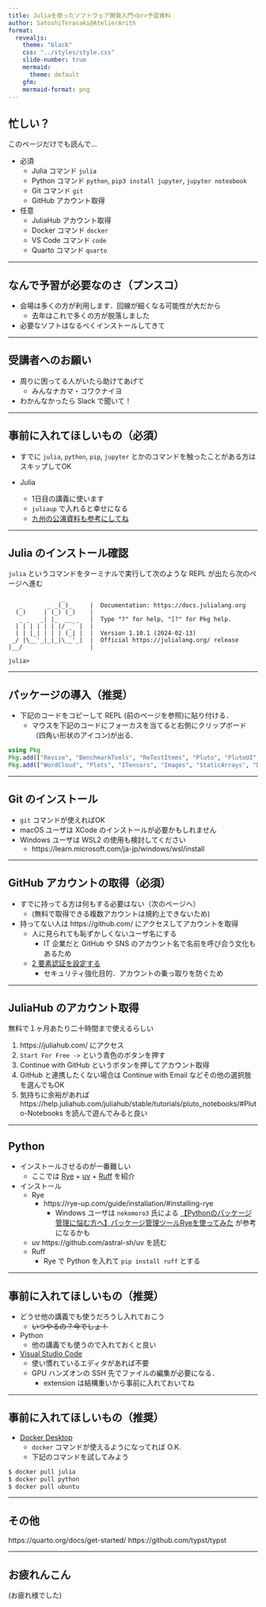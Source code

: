 ```yaml
---
title: Juliaを使ったソフトウェア開発入門<br>予習資料
author: SatoshiTerasaki@AtelierArith
format:
  revealjs:
    theme: "black"
    css: "../styles/style.css"
    slide-number: true
    mermaid:
      theme: default
    gfm:
    mermaid-format: png
---
```


## 忙しい？

このページだけでも読んで...

- 必須
  - Julia コマンド `julia`
  - Python コマンド `python`, `pip3 install jupyter`, `jupyter noteobook`
  - Git コマンド `git`
  - GitHub アカウント取得
- 任意
  - JuliaHub アカウント取得
  - Docker コマンド `docker`
  - VS Code コマンド `code`
  - Quarto コマンド `quarto`

---

## なんで予習が必要なのさ（プンスコ）

- 会場は多くの方が利用します．回線が細くなる可能性が大だから
  - 去年はこれで多くの方が脱落しました
- 必要なソフトはなるべくインストールしてきて

---

## 受講者へのお願い

- 周りに困ってる人がいたら助けてあげて
  - みんなナカマ・コワクナイヨ
- わかんなかったら Slack で聞いて！

---

## 事前に入れてほしいもの（必須）

- すでに `julia`, `python`, `pip`, `jupyter` とかのコマンドを触ったことがある方はスキップしてOK

- Julia
  - 1日目の講義に使います
  - `juliaup` で入れると幸せになる
  - [九州の公演資料も参考にしてね](https://atelierarith.github.io/julia_tutorial/slideshow/getting_started/build/#1)

---

## Julia のインストール確認

`julia` というコマンドをターミナルで実行して次のような REPL が出たら次のページへ進む

```
               _
   _       _ _(_)_     |  Documentation: https://docs.julialang.org
  (_)     | (_) (_)    |
   _ _   _| |_  __ _   |  Type "?" for help, "]?" for Pkg help.
  | | | | | | |/ _` |  |
  | | |_| | | | (_| |  |  Version 1.10.1 (2024-02-13)
 _/ |\__'_|_|_|\__'_|  |  Official https://julialang.org/ release
|__/                   |

julia>
```

---

## パッケージの導入（推奨）

- 下記のコードをコピーして REPL (前のページを参照)に貼り付ける．
    - マウスを下記のコードにフォーカスを当てると右側にクリップボード（四角い形状のアイコン)が出る.

```julia
using Pkg
Pkg.add(["Revise", "BenchmarkTools", "ReTestItems", "Pluto", "PlutoUI", "LiveServer"])
Pkg.add(["WordCloud", "Plots", "ITensors", "Images", "StaticArrays", "DifferentialEquations", "LoopVectorization", "PythonCall", "PythonPlot", "PyCall", "IJulia"])
```

---

## Git のインストール

- `git` コマンドが使えればOK
- macOS ユーザは XCode のインストールが必要かもしれません
- Windows ユーザは WSL2 の使用も検討してください
  - https://learn.microsoft.com/ja-jp/windows/wsl/install

---

## GitHub アカウントの取得（必須）

- すでに持ってる方は何もする必要はない（次のページへ）
  - (無料で取得できる複数アカウントは規約上できないため)

- 持ってない人は https://github.com/ にアクセスしてアカウントを取得
  - 人に見られても恥ずかしくないユーザ名にする
    - IT 企業だと GitHub や SNS のアカウント名で名前を呼び合う文化もあるため
  - [2 要素認証を設定する](https://docs.github.com/ja/authentication/securing-your-account-with-two-factor-authentication-2fa/configuring-two-factor-authentication)
    - セキュリティ強化目的．アカウントの乗っ取りを防ぐため

---

## JuliaHub のアカウント取得

無料で１ヶ月あたり二十時間まで使えるらしい

1. https://juliahub.com/ にアクセス
1. `Start For Free ->` という青色のボタンを押す
1. Continue with GitHub というボタンを押してアカウント取得
1. GitHub と連携したくない場合は Continue with Email などその他の選択肢を選んでもOK
1. 気持ちに余裕があれば https://help.juliahub.com/juliahub/stable/tutorials/pluto_notebooks/#Pluto-Notebooks を読んで遊んでみると良い

---

## Python

- インストールさせるのが一番難しい
  - ここでは [Rye](https://rye-up.com/guide/) + [uv](https://astral.sh/blog/uv) + [Ruff](https://github.com/astral-sh/ruff) を紹介

- インストール
  - Rye
    - https://rye-up.com/guide/installation/#installing-rye
      - Windows ユーザは `nokomoro3` 氏による [【Pythonのパッケージ管理に悩む方へ】パッケージ管理ツールRyeを使ってみた](https://dev.classmethod.jp/articles/get-start-rye-python/) が参考になるかも
  - uv
    https://github.com/astral-sh/uv を読む
  - Ruff
    - Rye で Python を入れて `pip install ruff` とする

---

## 事前に入れてほしいもの（推奨）

- どうせ他の講義でも使うだろうし入れておこう
  - ~~いつやるの？今でしょ！~~
- Python
  - 他の講義でも使うので入れておくと良い
- [Visual Studio Code](https://code.visualstudio.com/)
  - 使い慣れているエディタがあれば不要
  - GPU ハンズオンの SSH 先でファイルの編集が必要になる．
    - extension は結構重いから事前に入れておいてね

---

## 事前に入れてほしいもの（推奨）

- [Docker Desktop](https://www.docker.com/products/docker-desktop/)
  - `docker` コマンドが使えるようになってれば O.K.
  - 下記のコマンドを試してみよう

```sh
$ docker pull julia
$ docker pull python
$ docker pull ubuntu
```

---

## その他

https://quarto.org/docs/get-started/
https://github.com/typst/typst

---

## お疲れんこん

(お疲れ様でした)
